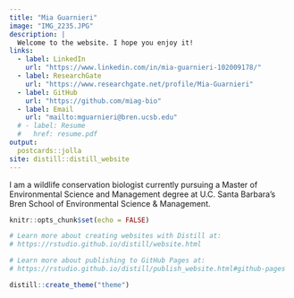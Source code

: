 ```yaml
---
title: "Mia Guarnieri"
image: "IMG_2235.JPG"
description: |
  Welcome to the website. I hope you enjoy it!
links:
  - label: LinkedIn
    url: "https://www.linkedin.com/in/mia-guarnieri-102009178/"
  - label: ResearchGate
    url: "https://www.researchgate.net/profile/Mia-Guarnieri"
  - label: GitHub
    url: "https://github.com/miag-bio"
  - label: Email
    url: "mailto:mguarnieri@bren.ucsb.edu"
  # - label: Resume
  #   href: resume.pdf
output:
  postcards::jolla
site: distill::distill_website
---
```


I am a wildlife conservation biologist currently pursuing a Master of Environmental Science and Management degree at U.C. Santa Barbara's Bren School of Environmental Science & Management.

```r
knitr::opts_chunk$set(echo = FALSE)

# Learn more about creating websites with Distill at:
# https://rstudio.github.io/distill/website.html

# Learn more about publishing to GitHub Pages at:
# https://rstudio.github.io/distill/publish_website.html#github-pages

distill::create_theme("theme")

```

